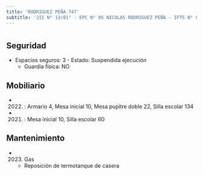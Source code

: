 ```yaml
---
title: 'RODRIGUEZ PEÑA 747'
subtitle: 'JII N° 13/01° - EPC N° 05 NICOLAS RODRIGUEZ PEÑA - IFTS N° 05'
---
```


#


## Seguridad

*  Espacios seguros: 3 - Estado: Suspendida ejecución 
    + Guardia física: NO





## Mobiliario

*  (2022) : Armario 4, Mesa inicial 10, Mesa pupitre doble 22, Silla escolar 134 

*  (2021) : Mesa inicial 10, Silla escolar 60 





## Mantenimiento

*  (2023) Gas 
    + Reposición de termotanque de casera




